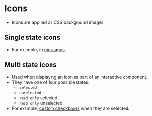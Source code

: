 
<Meta title="Atoms/Icons" />

# Icons
- Icons are applied as CSS background images.

## Single state icons
- For example, in [messages](/story/molecules-messages--message-error).

## Multi state icons
- Used when displaying an icon as part of an interactive component.
- They have one of four possible states:
    - `selected`
    - `unselected`
    - `read only` selected
    - `read only` unselected
- For example, [custom checkboxes](/story/molecules-options--option-multi) when they are selected.
